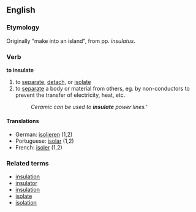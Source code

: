 ==English==
===Etymology===
Originally "make into an island", from {{L.}} pp. ''insulatus''.
===Verb===
'''to insulate'''
# to [[separate]], [[detach]], or [[isolate]]
# to [[separate]] a body or material from others, eg. by non-conductors to prevent the transfer of electricity, heat, etc.
#:''Ceramic can be used to '''insulate''' power lines.'''
====Translations====
*German: [[isolieren]] (1,2)
*Portuguese: [[isolar]] (1,2)
*French: [[isoler]] (1,2)
===Related terms===
*[[insulation]]
*[[insulator]]
*[[insulation]]
*[[isolate]]
*[[isolation]]